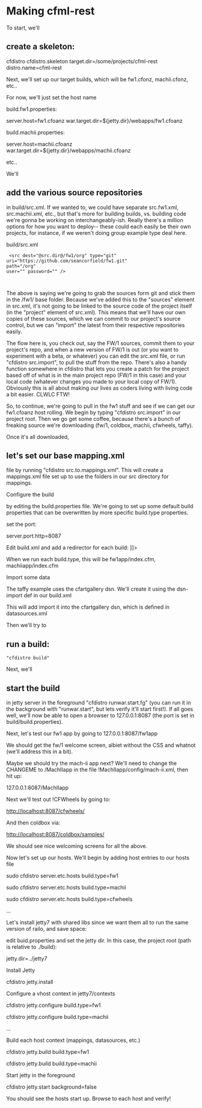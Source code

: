 
= Making cfml-rest =
 
To start, we'll

== create a skeleton: ==
 
cfdistro cfdistro.skeleton target.dir=/some/projects/cfml-rest distro.name=cfml-rest

Next, we'll set up our target builds, which will be fw1.cfonz, machii.cfonz, etc.. 

For now, we'll just set the host name

build.fw1.properties:

server.host=fw1.cfoanz
war.target.dir=${jetty.dir}/webapps/fw1.cfoanz

build.machii.properties: 

server.host=machii.cfoanz 
war.target.dir=${jetty.dir}/webapps/machii.cfoanz

 

etc..

We'll

== add the various source repositories ==
 
in build/src.xml.  If we wanted to, we could have separate src.fw1.xml, src.machii.xml, etc., but that's more for building builds, vs. building code we're gonna be working on interchangeably-ish.  Really there's a million options for how you want to deploy-- these could each easily be their own projects, for instance, if we weren't doing group example type deal here.

build/src.xml  
<pre> <src dest="@src.dir@/fw1/org" type="git" 
uri="https://github.com/seancorfield/fw1.git"
path="/org" 
user="" password="" />

 
</pre>
 
The above is saying we're going to grab the sources form git and stick them in the /fw1/ base folder.  Because we've added this to the "sources" element in src.xml, it's not going to be linked to the source code of the project itself (in the "project" element of src.xml).  This means that we'll have our own copies of these sources, which we can commit to our project's source control, but we can "import" the latest from their respective repositories easily.

The flow here is, you check out, say the FW/1 sources, commit them to your project's repo, and when a new version of FW/1 is out (or you want to experiment with a beta, or whatever) you can edit the src.xml file, or run "cfdistro src.import", to pull the stuff from the repo.  There's also a handy function somewhere in cfdistro that lets you create a patch for the project based off of what is in the main project repo (FW/1 in this case) and your local code (whatever changes you made to your local copy of FW/1).
Obviously this is all about making our lives as coders living with living code a bit easier. CLWLC FTW! 

So, to continue, we're going to pull in the fw1 stuff and see if we can get our fw1.cfoanz host rolling.  We begin by typing "cfdistro src.import" in our project root.  Then we go get some coffee, because there's a bunch of freaking source we're downloading (fw/1, coldbox, machii, cfwheels, taffy).

Once it's all downloaded,

== let's set our base mapping.xml ==
file by running "cfdistro src.to.mappings.xml".  This will create a mappings.xml file set up to use the folders in our src directory for mappings.  

Configure the build

by editing the build.properties file.  We're going to set up some default build properties that can be overwritten by more specific build.type properties.

set the port:

server.port.http=8087

Edit build.xml and add a redirector for each build:
<echo file="${war.target.dir}/index.cfm"><![CDATA[<cflocation url="${build.type}app/index.cfm"/> ]]></echo> 

When we run each build.type, this will be fw1app/index.cfm, machiiapp/index.cfm 

Import some data

The taffy example uses the cfartgallery dsn.  We'll create it using the dsn-import def in our build.xml 
<dsn-import dsn="cfartgallery" schemafile="${basedir}/cfartgallery.ddl.xml" datafile="${basedir}/cfartgallery.dml.xml" /> 

This will add import it into the cfartgallery dsn, which is defined in datasources.xml 

 

Then we'll try to

== run a build: ==
 "cfdistro build"

Next, we'll

== start the build ==
in jetty server in the foreground "cfdistro runwar.start.fg" (you can run it in the background with "runwar.start", but lets verify it'll start first!).  If all goes well, we'll now be able to open a browser to 127.0.0.1:8087 (the port is set in build/build.properties).

Next, let's test our fw1 app by going to 127.0.0.1:8087/fw1app 

We should get the fw/1 welcome screen, albiet without the CSS and whatnot (we'll address this in a bit).

Maybe we should try the mach-ii app next?  We'll need to change the CHANGEME to /MachIIapp in the file !MachIIapp/config/mach-ii.xml, then hit up:

127.0.0.1:8087/MachIIapp 

Next we'll test out !CFWheels by going to:

http://localhost:8087/cfwheels/

And then coldbox via:

http://localhost:8087/coldbox/samples/ 

 

We should see nice welcoming screens for all the above. 

Now let's set up our hosts.  We'll begin by adding host entries to our hosts file

sudo cfdistro server.etc.hosts build.type=fw1

sudo cfdistro server.etc.hosts build.type=machii

sudo cfdistro server.etc.hosts build.type=cfwheels

...    

Let's install jetty7 with shared libs since we want them all to run the same version of railo, and save space:

edit buid.properties and set the jetty dir.  In this case, the project root (path is relative to ./build):

jetty.dir=../jetty7 

Install Jetty 

cfdistro jetty.install

Configure a vhost context in jetty7/contexts

 

cfdistro jetty.configure build.type=fw1

cfdistro jetty.configure build.type=machii

... 

Build each host context (mappings, datasources, etc.)

cfdistro jetty.build build.type=fw1

cfdistro jetty.build build.type=machii

 

Start jetty in the foreground

cfdistro jetty.start background=false

You should see the hosts start up.  Browse to each host and verify! 
